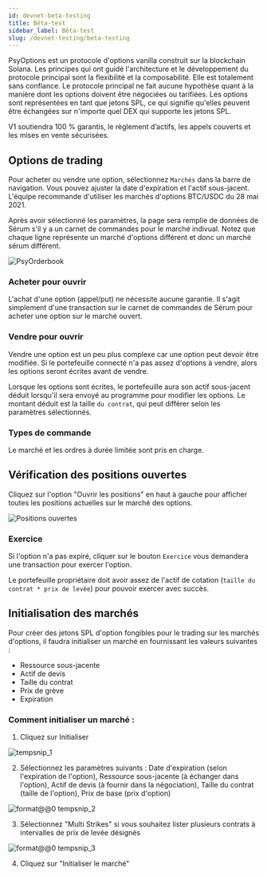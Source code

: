 ```yaml
---
id: devnet-beta-testing
title: Bêta-test
sidebar_label: Bêta-test
slug: /devnet-testing/beta-testing
---
```


PsyOptions est un protocole d'options vanilla construit sur la blockchain Solana. Les principes qui ont guidé l'architecture et le développement du protocole principal sont la flexibilité et la composabilité. Elle est totalement sans confiance. Le protocole principal ne fait aucune hypothèse quant à la manière dont les options doivent être négociées ou tarifiées. Les options sont représentées en tant que jetons SPL, ce qui signifie qu'elles peuvent être échangées sur n'importe quel DEX qui supporte les jetons SPL.

V1 soutiendra 100 % garantis, le règlement d’actifs, les appels couverts et les mises en vente sécurisées.

## Options de trading

Pour acheter ou vendre une option, sélectionnez `Marchés` dans la barre de navigation. Vous pouvez ajuster la date d'expiration et l'actif sous-jacent. L'équipe recommande d'utiliser les marchés d'options BTC/USDC du 28 mai 2021.

Après avoir sélectionné les paramètres, la page sera remplie de données de Sérum s'il y a un carnet de commandes pour le marché indivual. Notez que chaque ligne représente un marché d'options différent et donc un marché sérum différent.

![PsyOrderbook](/img/beta-testing/PsyOrderbook.png)

### Acheter pour ouvrir

L'achat d'une option (appel/put) ne nécessite aucune garantie. Il s'agit simplement d'une transaction sur le carnet de commandes de Sérum pour acheter une option sur le marché ouvert.

### Vendre pour ouvrir

Vendre une option est un peu plus complexe car une option peut devoir être modifiée. Si le portefeuille connecté n'a pas assez d'options à vendre, alors les options seront écrites avant de vendre.

Lorsque les options sont écrites, le portefeuille aura son actif sous-jacent déduit lorsqu'il sera envoyé au programme pour modifier les options. Le montant déduit est la taille `du contrat`, qui peut différer selon les paramètres sélectionnés.

### Types de commande

Le marché et les ordres à durée limitée sont pris en charge.

## Vérification des positions ouvertes

Cliquez sur l'option "Ouvrir les positions" en haut à gauche pour afficher toutes les positions actuelles sur le marché des options.

![Positions ouvertes](/img/beta-testing/PsyOpenPositions.png)

### Exercice

Si l'option n'a pas expiré, cliquer sur le bouton `Exercice` vous demandera une transaction pour exercer l'option.

Le portefeuille propriétaire doit avoir assez de l'actif de cotation (`taille du contrat * prix de levée`) pour pouvoir exercer avec succès.

## Initialisation des marchés

Pour créer des jetons SPL d'option fongibles pour le trading sur les marchés d'options, il faudra initialiser un marché en fournissant les valeurs suivantes :

- Ressource sous-jacente
- Actif de devis
- Taille du contrat
- Prix de grève
- Expiration

### Comment initialiser un marché :

1. Cliquez sur Initialiser

![tempsnip_1](/img/beta-testing/tempsnip_1.png)

2. Sélectionnez les paramètres suivants : Date d'expiration (selon l'expiration de l'option), Ressource sous-jacente (à échanger dans l'option), Actif de devis (à fournir dans la négociation), Taille du contrat (taille de l'option), Prix de base (prix d'option)

![format@@0 tempsnip_2](/img/beta-testing/tempsnip_2.png)

3. Sélectionnez "Multi Strikes" si vous souhaitez lister plusieurs contrats à intervalles de prix de levée désignés

![format@@0 tempsnip_3](/img/beta-testing/tempsnip_3.png)

4. Cliquez sur "Initialiser le marché"
